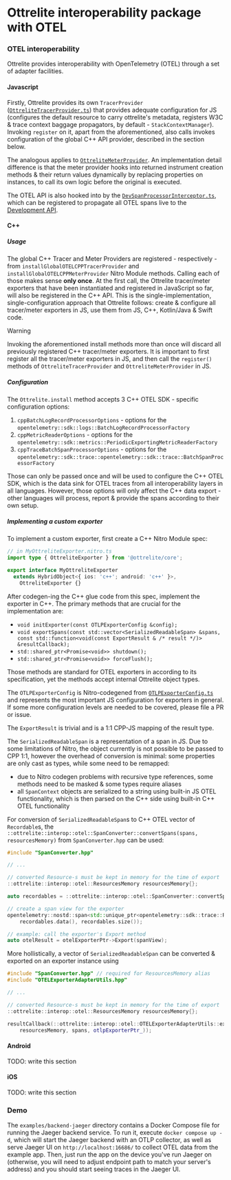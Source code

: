 # Ottrelite interoperability package with OTEL

### OTEL interoperability

Ottrelite provides interoperability with OpenTelemetry (OTEL) through a set of adapter facilities.

#### Javascript

Firstly, Ottrelite provides its own `TracerProvider` ([`OttreliteTracerProvider.ts`](https://github.com/callstackincubator/ottrelite/blob/main/packages/interop-otel/src/otel/OttreliteTracerProvider.ts)) that provides adequate configuration for JS (configures the default resource to carry ottrelite's metadata, registers W3C & trace context baggage propagators, by default - `StackContextManager`). Invoking `register` on it, apart from the aforementioned, also calls invokes configuration of the global C++ API provider, described in the section below.

The analogous applies to [`OttreliteMeterProvider`](https://github.com/callstackincubator/ottrelite/blob/main/packages/interop-otel/src/otel/OttreliteMeterProvider.ts). An implementation detail difference is that the meter provider hooks into returned instrument creation methods & their return values dynamically by replacing properties on instances, to call its own logic before the original is executed.

The OTEL API is also hooked into by the [`DevSpanProcessorInterceptor.ts`](https://github.com/callstackincubator/ottrelite/blob/main/packages/interop-otel/src/otel/processor/DevSpanProcessorInterceptor.ts), which can be registered to propagate all OTEL spans live to the [Development API](https://callstackincubator.github.io/ottrelite/docs/core/quick-start.html#development-api-1).

#### C++

##### Usage

The global C++ Tracer and Meter Providers are registered - respectively - from `installGlobalOTELCPPTracerProvider` and `installGlobalOTELCPPMeterProvider` Nitro Module methods. Calling each of those makes sense **only once**. At the first call, the Ottrelite tracer/meter exporters that have been instantiated and registered in JavaScript so far, will also be registered in the C++ API. This is the single-implementation, single-configuration approach that Ottrelite follows: create & configure all tracer/meter exporters in JS, use them from JS, C++, Kotlin/Java & Swift code.

> [!WARNING]
> Invoking the aforementioned install methods more than once will discard all previously registered C++ tracer/meter exporters. It is important to first register all the tracer/meter exporters in JS, and then call the `register()` methods of `OttreliteTracerProvider` and `OttreliteMeterProvider` in JS.

##### Configuration

The `Ottrelite.install` method accepts 3 C++ OTEL SDK - specific configuration options:

1. `cppBatchLogRecordProcessorOptions` - options for the `opentelemetry::sdk::logs::BatchLogRecordProcessorFactory`
2. `cppMetricReaderOptions` - options for the `opentelemetry::sdk::metrics::PeriodicExportingMetricReaderFactory`
3. `cppTraceBatchSpanProcessorOptions` - options for the `opentelemetry::sdk::trace::opentelemetry::sdk::trace::BatchSpanProcessorFactory`

Those can only be passed once and will be used to configure the C++ OTEL SDK, which is the data sink for OTEL traces from all interoperability layers in all languages. However, those options will only affect the C++ data export - other languages will process, report & provide the spans according to their own setup.

##### Implementing a custom exporter

To implement a custom exporter, first create a C++ Nitro Module spec:

```typescript
// in MyOttreliteExporter.nitro.ts
import type { OttreliteExporter } from '@ottrelite/core';

export interface MyOttreliteExporter
  extends HybridObject<{ ios: 'c++'; android: 'c++' }>,
    OttreliteExporter {}
```

After codegen-ing the C++ glue code from this spec, implement the exporter in C++. The primary methods that are crucial for the implementation are:

- `void initExporter(const OTLPExporterConfig &config);`
- `void exportSpans(const std::vector<SerializedReadableSpan> &spans, const std::function<void(const ExportResult & /* result */)> &resultCallback);`
- `std::shared_ptr<Promise<void>> shutdown();`
- `std::shared_ptr<Promise<void>> forceFlush();`

Those methods are standard for OTEL exporters in according to its specification, yet the methods accept internal Ottrelite object types.

The `OTLPExporterConfig` is Nitro-codegened from [`OTLPExporterConfig.ts`](https://github.com/callstackincubator/ottrelite/blob/main/packages/interop-otel/src/types/OTLPExporterConfig.ts) and represents the most important JS configuration for exporters in general. If some more configuration levels are needed to be covered, please file a PR or issue.

The `ExportResult` is trivial and is a 1:1 CPP-JS mapping of the result type.

The `SerializedReadableSpan` is a representation of a span in JS. Due to some limitations of Nitro, the object currently is not possible to be passed to CPP 1:1, however the overhead of conversion is minimal: some properties are only cast as types, while some need to be remapped:

- due to Nitro codegen problems with recursive type references, some methods need to be masked & some types require aliases
- all `SpanContext` objects are serialized to a string using built-in JS OTEL functionality, which is then parsed on the C++ side using built-in C++ OTEL functionality

For conversion of `SerializedReadableSpan`s to C++ OTEL vector of `Recordable`s, the `::ottrelite::interop::otel::SpanConverter::convertSpans(spans, resourcesMemory)` from `SpanConverter.hpp` can be used:

```cpp
#include "SpanConverter.hpp"

// ...

// converted Resource-s must be kept in memory for the time of export
::ottrelite::interop::otel::ResourcesMemory resourcesMemory{};

auto recordables = ::ottrelite::interop::otel::SpanConverter::convertSpans(spans, resourcesMemory);

// create a span view for the exporter
opentelemetry::nostd::span<std::unique_ptr<opentelemetry::sdk::trace::Recordable>> spanView(
    recordables.data(), recordables.size());

// example: call the exporter's Export method
auto otelResult = otelExporterPtr->Export(spanView);
```

More hollistically, a vector of `SerializedReadableSpan` can be converted & exported on an exporter instance using

```cpp
#include "SpanConverter.hpp" // required for ResourcesMemory alias
#include "OTELExporterAdapterUtils.hpp"

// ...

// converted Resource-s must be kept in memory for the time of export
::ottrelite::interop::otel::ResourcesMemory resourcesMemory{};

resultCallback(::ottrelite::interop::otel::OTELExporterAdapterUtils::exportInternalSpansReprsViaOTEL(
    resourcesMemory, spans, otlpExporterPtr_));
```

#### Android

TODO: write this section

#### iOS

TODO: write this section

### Demo

The `examples/backend-jaeger` directory contains a Docker Compose file for running the Jaeger backend service. To run it, execute `docker compose up -d`, which will start the Jaeger backend with an OTLP collector, as well as serve Jaeger UI on `http://localhost:16686/` to collect OTEL data from the example app. Then, just run the app on the device you've run Jaeger on (otherwise, you will need to adjust endpoint path to match your server's address) and you should start seeing traces in the Jaeger UI.
